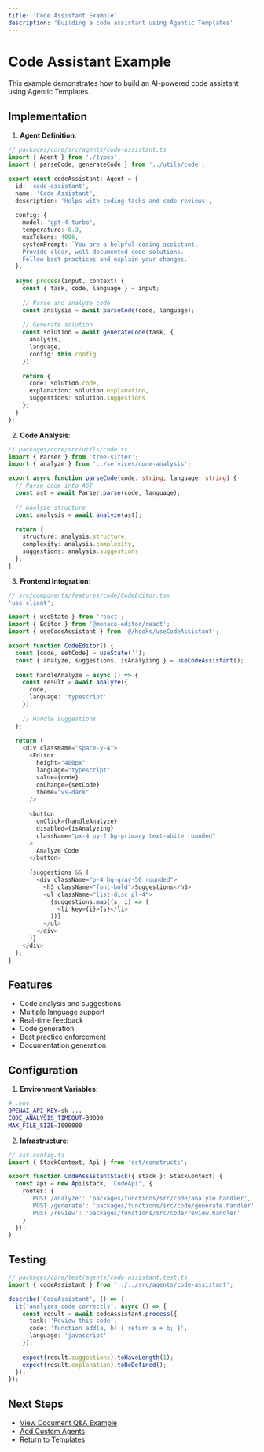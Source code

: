 ```yaml
---
title: 'Code Assistant Example'
description: 'Building a code assistant using Agentic Templates'
---
```


# Code Assistant Example

This example demonstrates how to build an AI-powered code assistant using Agentic Templates.

## Implementation

1. **Agent Definition**:
```typescript
// packages/core/src/agents/code-assistant.ts
import { Agent } from './types';
import { parseCode, generateCode } from '../utils/code';

export const codeAssistant: Agent = {
  id: 'code-assistant',
  name: 'Code Assistant',
  description: 'Helps with coding tasks and code reviews',
  
  config: {
    model: 'gpt-4-turbo',
    temperature: 0.3,
    maxTokens: 4096,
    systemPrompt: `You are a helpful coding assistant.
    Provide clear, well-documented code solutions.
    Follow best practices and explain your changes.`
  },
  
  async process(input, context) {
    const { task, code, language } = input;
    
    // Parse and analyze code
    const analysis = await parseCode(code, language);
    
    // Generate solution
    const solution = await generateCode(task, {
      analysis,
      language,
      config: this.config
    });
    
    return {
      code: solution.code,
      explanation: solution.explanation,
      suggestions: solution.suggestions
    };
  }
};
```

2. **Code Analysis**:
```typescript
// packages/core/src/utils/code.ts
import { Parser } from 'tree-sitter';
import { analyze } from '../services/code-analysis';

export async function parseCode(code: string, language: string) {
  // Parse code into AST
  const ast = await Parser.parse(code, language);
  
  // Analyze structure
  const analysis = await analyze(ast);
  
  return {
    structure: analysis.structure,
    complexity: analysis.complexity,
    suggestions: analysis.suggestions
  };
}
```

3. **Frontend Integration**:
```typescript
// src/components/features/code/CodeEditor.tsx
'use client';

import { useState } from 'react';
import { Editor } from '@monaco-editor/react';
import { useCodeAssistant } from '@/hooks/useCodeAssistant';

export function CodeEditor() {
  const [code, setCode] = useState('');
  const { analyze, suggestions, isAnalyzing } = useCodeAssistant();
  
  const handleAnalyze = async () => {
    const result = await analyze({
      code,
      language: 'typescript'
    });
    
    // Handle suggestions
  };
  
  return (
    <div className="space-y-4">
      <Editor
        height="400px"
        language="typescript"
        value={code}
        onChange={setCode}
        theme="vs-dark"
      />
      
      <button
        onClick={handleAnalyze}
        disabled={isAnalyzing}
        className="px-4 py-2 bg-primary text-white rounded"
      >
        Analyze Code
      </button>
      
      {suggestions && (
        <div className="p-4 bg-gray-50 rounded">
          <h3 className="font-bold">Suggestions</h3>
          <ul className="list-disc pl-4">
            {suggestions.map((s, i) => (
              <li key={i}>{s}</li>
            ))}
          </ul>
        </div>
      )}
    </div>
  );
}
```

## Features

- Code analysis and suggestions
- Multiple language support
- Real-time feedback
- Code generation
- Best practice enforcement
- Documentation generation

## Configuration

1. **Environment Variables**:
```bash
# .env
OPENAI_API_KEY=sk-...
CODE_ANALYSIS_TIMEOUT=30000
MAX_FILE_SIZE=1000000
```

2. **Infrastructure**:
```typescript
// sst.config.ts
import { StackContext, Api } from 'sst/constructs';

export function CodeAssistantStack({ stack }: StackContext) {
  const api = new Api(stack, 'CodeApi', {
    routes: {
      'POST /analyze': 'packages/functions/src/code/analyze.handler',
      'POST /generate': 'packages/functions/src/code/generate.handler',
      'POST /review': 'packages/functions/src/code/review.handler'
    }
  });
}
```

## Testing

```typescript
// packages/core/test/agents/code-assistant.test.ts
import { codeAssistant } from '../../src/agents/code-assistant';

describe('CodeAssistant', () => {
  it('analyzes code correctly', async () => {
    const result = await codeAssistant.process({
      task: 'Review this code',
      code: 'function add(a, b) { return a + b; }',
      language: 'javascript'
    });
    
    expect(result.suggestions).toHaveLength(1);
    expect(result.explanation).toBeDefined();
  });
});
```

## Next Steps

- [View Document Q&A Example](/examples/document-qa)
- [Add Custom Agents](/guides/adding-agents)
- [Return to Templates](/templates/api-template) 